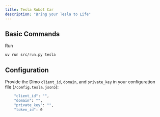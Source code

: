 ```yaml
---
title: Tesla Robot Car
description: "Bring your Tesla to Life"
---
```


## Basic Commands 

Run
```bash Run Robot
uv run src/run.py tesla
```

## Configuration

Provide the Dimo `client_id`, `domain`, and `private_key` in your configuration file (`/config.tesla.json5`):

```bash
    "client_id": "",
    "domain": "",
    "private_key": "",
    "token_id": 0
```